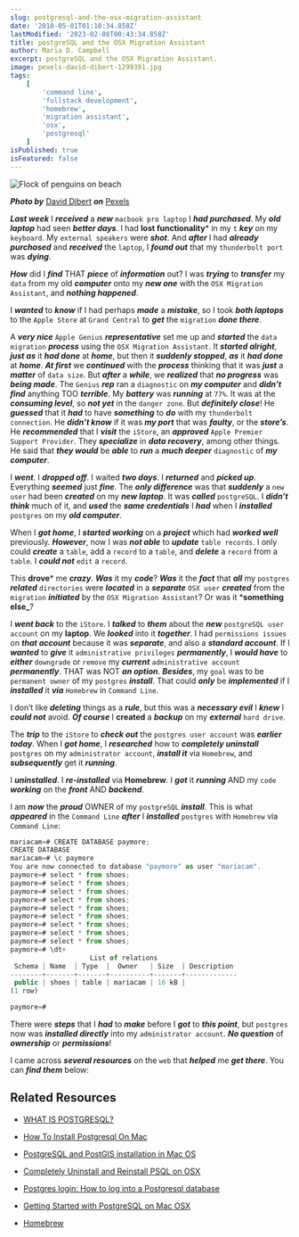 ```yaml
---
slug: postgresql-and-the-osx-migration-assistant
date: '2018-05-01T01:10:34.858Z'
lastModified: '2023-02-08T00:43:34.858Z'
title: postgreSQL and the OSX Migration Assistant
author: Maria D. Campbell
excerpt: postgreSQL and the OSX Migration Assistant.
image: pexels-david-dibert-1299391.jpg
tags:
    [
        'command line',
        'fullstack development',
        'homebrew',
        'migration assistant',
        'osx',
        'postgresql'
    ]
isPublished: true
isFeatured: false
---
```


![Flock of penguins on beach](pexels-david-dibert-1299391.jpg)

***Photo by*** [David Dibert](https://www.pexels.com/@dibert/) ***on*** [Pexels](https://www.pexels.com/photo/flock-of-penguins-near-sea-1299391/)

***Last week*** I ***received*** a ***new*** `macbook pro laptop` I ***had purchased***. My ***old laptop*** had seen ***better days***. I had **lost functionality*** in my `t` ***key*** on my `keyboard`. My `external speakers` were ***shot***. And ***after*** I had ***already purchased*** and ***received***
the `laptop`, I ***found out*** that my `thunderbolt port` was ***dying***.

***How*** did I ***find*** THAT ***piece*** of ***information*** out? I was ***trying*** to ***transfer*** my `data` from my old ***computer*** onto my ***new one*** with the `OSX Migration Assistant`, and ***nothing happened***.

I ***wanted*** to ***know*** if I had perhaps ***made*** a ***mistake***, so I took ***both laptops*** to the `Apple Store` at `Grand Central` to ***get*** the `migration` ***done there***.

A ***very nice*** `Apple Genius` ***representative*** set me up and ***started*** the `data migration` ***process*** using the `OSX Migration Assistant`. It ***started alright***, ***just as*** it ***had done*** at ***home***, but then it ***suddenly stopped***, ***as*** it ***had done*** at ***home***. ***At first*** we ***continued*** with the ***process*** thinking that it was ***just*** a ***matter*** of `data size`. But ***after*** a ***while***, we ***realized*** that ***no progress*** was ***being made***. The `Genius` ***rep*** ran a `diagnostic` on ***my computer*** and ***didn’t find*** anything TOO ***terrible***. My ***battery*** was ***running*** at `77%`. It was at the **_consuming level_**, so ***not yet*** in the `danger zone`. But ***definitely close***! He ***guessed*** that it ***had*** to have ***something*** to ***do*** with my `thunderbolt connection`. He ***didn’t know*** if it was ***my port*** that was ***faulty***, or the ***store’s***. He ***recommended*** that I ***visit*** the `iStore`, an ***approved*** `Apple Premier Support Provider`. They ***specialize*** in ***data recovery***, among other things. He said that ***they would*** be ***able*** to ***run*** a ***much deeper*** `diagnostic` of ***my computer***.

I ***went***. I ***dropped off***. I waited ***two days***. I ***returned*** and ***picked up***. Everything ***seemed*** just ***fine***. The ***only difference*** was that ***suddenly*** a `new user` had been ***created*** on my ***new laptop***. It was ***called*** `postgreSQL`. I ***didn’t think*** much of it, and ***used*** the ***same credentials*** I ***had*** when I ***installed*** `postgres` on my ***old computer***.

When I ***got home***, I ***started working*** on a ***project*** which had ***worked well*** previously. **_However_**, now I was ***not able*** to ***update*** `table records`. I only could ***create*** a `table`, add a `record` to a `table`, and ***delete*** a `record` from a `table`. I ***could not*** `edit` a `record`.

This **drove*** me ***crazy***. ***Was*** it my ***code***? ***Was*** it the ***fact*** that ***all*** my `postgres` **_related_** `directories` were ***located*** in a **_separate_** `OSX user` **_created_** from the `migration` **_initiated_** by the
`OSX Migration Assistant`? Or was it ***something else_**?

I ***went back*** to the `iStore`. I ***talked*** to ***them*** about the **_new_**
`postgreSQL user account` on my **laptop**. We ***looked*** into it ***together***. I had `permissions issues` on **_that account_** because it was ***separate***, and also
a ***standard account***. If I ***wanted*** to ***give*** it `administrative privileges`
**_permanently_**, I ***would have*** to **_either_** `downgrade` or `remove` my
**_current_** `administrative account` ***permanently***. THAT was NOT ***an option***.
***Besides***, my `goal` was to be `permanent owner` of my `postgres` ***install***. That could **_only_** be ***implemented*** if I ***installed*** it **_via_** `Homebrew`
in `Command Line`.

I don’t like ***deleting*** things as a ***rule***, but this was a ***necessary evil*** I ***knew*** I ***could not*** avoid. **_Of course_** I **created** a **_backup_** on my
***external*** `hard drive`.

The ***trip*** to the `iStore` to **_check out_** the `postgres user account` was
***earlier today***. When I ***got home***, I ***researched*** how to **_completely uninstall_** `postgres` on my `administrator account`, **_install it_** via
`Homebrew`, and ***subsequently*** get it **_running_**.

I **_uninstalled_**. I **_re-installed_** via **Homebrew**. I ***got*** it ***running*** AND my `code` ***working*** on the ***front*** AND ***backend***.

I am ***now*** the ***proud*** OWNER of my `postgreSQL` ***install***. This is what
***appeared*** in the `Command Line` ***after*** I ***installed*** `postgres` with
`Homebrew` via `Command Line`:

```js
mariacam=# CREATE DATABASE paymore;
CREATE DATABASE
mariacam=# \c paymore
You are now connected to database "paymore" as user "mariacam".
paymore=# select * from shoes;
paymore=# select * from shoes;
paymore=# select * from shoes;
paymore=# select * from shoes;
paymore=# select * from shoes;
paymore=# select * from shoes;
paymore=# select * from shoes;
paymore=# select * from shoes;
paymore=# select * from shoes;
paymore=# \dt+
                    List of relations
 Schema | Name  | Type  |  Owner   | Size  | Description
--------+-------+-------+----------+-------+-------------
 public | shoes | table | mariacam | 16 kB |
(1 row)

paymore=#
```

There were ***steps*** that I ***had*** to ***make*** before I ***got*** to ***this point***, but `postgres` now was **_installed directly_** into my `administrator account`. **_No question_** of ***ownership*** or **_permissions_**!

I came across ***several resources*** on the `web` that ***helped*** me ***get there***. You can ***find them*** below:

## Related Resources

- [WHAT IS POSTGRESQL?](https://www.postgresql.org/about/)

- [How To Install Postgresql On Mac](http://www.binarywebpark.com/install-postgresql-mac/)

- [PostgreSQL and PostGIS installation in Mac OS](https://medium.com/@Umesh_Kafle/postgresql-and-postgis-installation-in-mac-os-87fa98a6814d)

- [Completely Uninstall and Reinstall PSQL on OSX ](https://medium.com/@bitadj/completely-uninstall-and-reinstall-psql-on-osx-551390904b86)

- [Postgres login: How to log into a Postgresql database](https://alvinalexander.com/blog/post/postgresql/log-in-postgresql-database)

- [Getting Started with PostgreSQL on Mac OSX](https://www.codementor.io/engineerapart/getting-started-with-postgresql-on-mac-osx-are8jcopb)

- [Homebrew](https://brew.sh/)